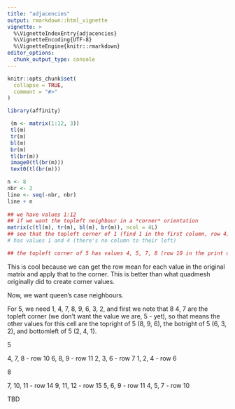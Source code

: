 ```yaml
---
title: "adjacencies"
output: rmarkdown::html_vignette
vignette: >
  %\VignetteIndexEntry{adjacencies}
  %\VignetteEncoding{UTF-8}
  %\VignetteEngine{knitr::rmarkdown}
editor_options: 
  chunk_output_type: console
---
```


```r
knitr::opts_chunk$set(
  collapse = TRUE,
  comment = "#>"
)
```

```r
library(affinity)
```

```r
 (m <- matrix(1:12, 3))
 tl(m)
 tr(m)
 bl(m)
 br(m)
 tl(br(m))
 image0(tl(br(m)))
 text0(tl(br(m)))

n <- 8
nbr <- 2
line <- seq(-nbr, nbr)
line + n
 
## we have values 1:12
## if we want the topleft neighbour in a *corner* orientation
matrix(c(tl(m), tr(m), bl(m), br(m)), ncol = 4L)
## see that the topleft corner of 1 (find 1 in the first column, row 4) 
# has values 1 and 4 (there's no column to their left)

## the topleft corner of 5 has values 4, 5, 7, 8 (row 10 in the print out)

```

This is cool because we can get the row mean for each value in the original 
matrix and apply that to the corner. This is better than what quadmesh originally
did to create corner values. 

Now, we want queen's case neighbours. 

For 5, we need 1, 4, 7, 8, 9, 6, 3, 2, and first we note that 8 4, 7 are the topleft
corner (we don't want the value we are, 5 - yet), so that means the other values for
this cell are the topright of 5 (8, 9, 6), the botright of 5 (6, 3, 2), and bottomleft
of 5 (2, 4, 1). 

5

4, 7, 8  - row 10
6, 8, 9  - row 11
2, 3, 6  - row 7
1, 2, 4  - row 6

8

7, 10, 11 - row 14
9, 11, 12 - row 15
5, 6, 9   - row 11
4, 5, 7   - row 10

TBD
